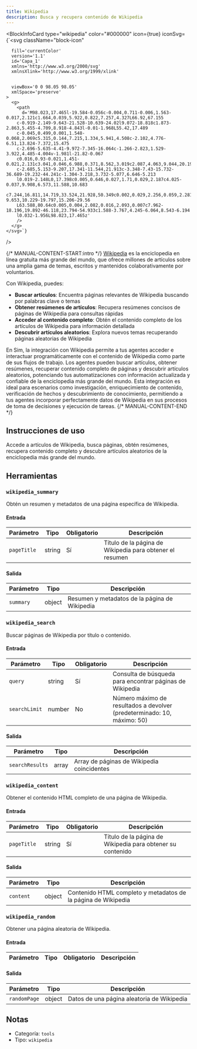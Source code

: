 ```yaml
---
title: Wikipedia
description: Busca y recupera contenido de Wikipedia
---
```



<BlockInfoCard 
  type="wikipedia"
  color="#000000"
  icon={true}
  iconSvg={`<svg className="block-icon"
      
      fill='currentColor'
      version='1.1'
      id='Capa_1'
      xmlns='http://www.w3.org/2000/svg'
      xmlnsXlink='http://www.w3.org/1999/xlink'
      
      
      viewBox='0 0 98.05 98.05'
      xmlSpace='preserve'
    >
      <g>
        <path
          d='M98.023,17.465l-19.584-0.056c-0.004,0.711-0.006,1.563-0.017,2.121c1.664,0.039,5.922,0.822,7.257,4.327L66.92,67.155
		c-0.919-2.149-9.643-21.528-10.639-24.02l9.072-18.818c1.873-2.863,5.455-4.709,8.918-4.843l-0.01-1.968L55.42,17.489
		c-0.045,0.499,0.001,1.548-0.068,2.069c5.315,0.144,7.215,1.334,5.941,4.508c-2.102,4.776-6.51,13.824-7.372,15.475
		c-2.696-5.635-4.41-9.972-7.345-16.064c-1.266-2.823,1.529-3.922,4.485-4.004v-1.981l-21.82-0.067
		c0.016,0.93-0.021,1.451-0.021,2.131c3.041,0.046,6.988,0.371,8.562,3.019c2.087,4.063,9.044,20.194,11.149,24.514
		c-2.685,5.153-9.207,17.341-11.544,21.913c-3.348-7.43-15.732-36.689-19.232-44.241c-1.304-3.218,3.732-5.077,6.646-5.213
		l0.019-2.148L0,17.398c0.005,0.646,0.027,1.71,0.029,2.187c4.025-0.037,9.908,6.573,11.588,10.683
		c7.244,16.811,14.719,33.524,21.928,50.349c0.002,0.029,2.256,0.059,2.281,0.008c4.717-9.653,10.229-19.797,15.206-29.56
		L63.588,80.64c0.005,0.004,2.082,0.016,2.093,0.007c7.962-18.196,19.892-46.118,23.794-54.933c1.588-3.767,4.245-6.064,8.543-6.194
		l0.032-1.956L98.023,17.465z'
        />
      </g>
    </svg>`}
/>

{/* MANUAL-CONTENT-START:intro */}
[Wikipedia](https://www.wikipedia.org/) es la enciclopedia en línea gratuita más grande del mundo, que ofrece millones de artículos sobre una amplia gama de temas, escritos y mantenidos colaborativamente por voluntarios.

Con Wikipedia, puedes:

- **Buscar artículos**: Encuentra páginas relevantes de Wikipedia buscando por palabras clave o temas
- **Obtener resúmenes de artículos**: Recupera resúmenes concisos de páginas de Wikipedia para consultas rápidas
- **Acceder al contenido completo**: Obtén el contenido completo de los artículos de Wikipedia para información detallada
- **Descubrir artículos aleatorios**: Explora nuevos temas recuperando páginas aleatorias de Wikipedia

En Sim, la integración con Wikipedia permite a tus agentes acceder e interactuar programáticamente con el contenido de Wikipedia como parte de sus flujos de trabajo. Los agentes pueden buscar artículos, obtener resúmenes, recuperar contenido completo de páginas y descubrir artículos aleatorios, potenciando tus automatizaciones con información actualizada y confiable de la enciclopedia más grande del mundo. Esta integración es ideal para escenarios como investigación, enriquecimiento de contenido, verificación de hechos y descubrimiento de conocimiento, permitiendo a tus agentes incorporar perfectamente datos de Wikipedia en sus procesos de toma de decisiones y ejecución de tareas.
{/* MANUAL-CONTENT-END */}

## Instrucciones de uso

Accede a artículos de Wikipedia, busca páginas, obtén resúmenes, recupera contenido completo y descubre artículos aleatorios de la enciclopedia más grande del mundo.

## Herramientas

### `wikipedia_summary`

Obtén un resumen y metadatos de una página específica de Wikipedia.

#### Entrada

| Parámetro | Tipo | Obligatorio | Descripción |
| --------- | ---- | ----------- | ----------- |
| `pageTitle` | string | Sí | Título de la página de Wikipedia para obtener el resumen |

#### Salida

| Parámetro | Tipo | Descripción |
| --------- | ---- | ----------- |
| `summary` | object | Resumen y metadatos de la página de Wikipedia |

### `wikipedia_search`

Buscar páginas de Wikipedia por título o contenido.

#### Entrada

| Parámetro | Tipo | Obligatorio | Descripción |
| --------- | ---- | -------- | ----------- |
| `query` | string | Sí | Consulta de búsqueda para encontrar páginas de Wikipedia |
| `searchLimit` | number | No | Número máximo de resultados a devolver \(predeterminado: 10, máximo: 50\) |

#### Salida

| Parámetro | Tipo | Descripción |
| --------- | ---- | ----------- |
| `searchResults` | array | Array de páginas de Wikipedia coincidentes |

### `wikipedia_content`

Obtener el contenido HTML completo de una página de Wikipedia.

#### Entrada

| Parámetro | Tipo | Obligatorio | Descripción |
| --------- | ---- | -------- | ----------- |
| `pageTitle` | string | Sí | Título de la página de Wikipedia para obtener su contenido |

#### Salida

| Parámetro | Tipo | Descripción |
| --------- | ---- | ----------- |
| `content` | object | Contenido HTML completo y metadatos de la página de Wikipedia |

### `wikipedia_random`

Obtener una página aleatoria de Wikipedia.

#### Entrada

| Parámetro | Tipo | Obligatorio | Descripción |
| --------- | ---- | -------- | ----------- |

#### Salida

| Parámetro | Tipo | Descripción |
| --------- | ---- | ----------- |
| `randomPage` | object | Datos de una página aleatoria de Wikipedia |

## Notas

- Categoría: `tools`
- Tipo: `wikipedia`
